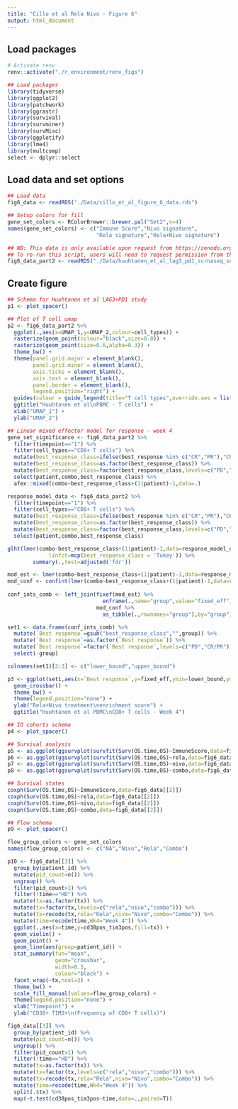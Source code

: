 ```yaml
---
title: "Cillo et al Rela Nivo - Figure 6"
output: html_document
---
```


## Load packages

```r
# Activate renv
renv::activate("./r_environment/renv_figs")

## Load packages
library(tidyverse)
library(ggplot2)
library(patchwork)
library(ggrastr)
library(survival)
library(survminer)
library(survMisc)
library(ggplotify)
library(lme4)
library(multcomp)
select <- dplyr::select

```


## Load data and set options 

```r

## Load data
fig6_data <- readRDS("./Data/cillo_et_al_figure_6_data.rds")

## Setup colors for fill
gene_set_colors <- RColorBrewer::brewer.pal("Set2",n=4)
names(gene_set_colors) <- c("Immune Score","Nivo signature",
                            "Rela signature","Rela+Nivo signature")

## NB: This data is only available upon request from https://zenodo.org/records/5747250
## To re-run this script, users will need to request permission from the owners of this data
fig6_data_part2 <- readRDS("./Data/huuhtanen_et_al_lag3_pd1_scrnaseq_summary.rds")

```

## Create figure

```r

## Schema for Huuhtanen et al LAG3+PD1 study 
p1 <- plot_spacer()

## Plot of T cell umap 
p2 <- fig6_data_part2 %>%
  ggplot(.,aes(x=UMAP_1,y=UMAP_2,colour=cell_types)) +
  rasterize(geom_point(colour="black",size=0.8)) +
  rasterize(geom_point(size=0.6,alpha=0.3)) +
  theme_bw() +
  theme(panel.grid.major = element_blank(),
        panel.grid.minor = element_blank(),
        axis.ticks = element_blank(),
        axis.text = element_blank(),
        panel.border = element_blank(),
        legend.position="right") +
  guides(colour = guide_legend(title="T cell types",override.aes = list(size=3,alpha=1))) +
  ggtitle("Huuhtanen et al\nPBMC - T cells") +
  xlab("UMAP_1") +
  ylab("UMAP_2")

## Linear mixed effector model for response - week 4
gene_set_significance <- fig6_data_part2 %>%
  filter(timepoint=="1") %>%
  filter(cell_types=="CD8+ T cells") %>%
  mutate(best_response_class=ifelse(best_response %in% c("CR","PR"),"CR/PR","PD")) %>%
  mutate(best_response_class=as.factor(best_response_class)) %>% 
  mutate(best_response_class=factor(best_response_class,levels=c("PD","CR/PR"))) %>%
  select(patient,combo,best_response_class) %>%
  afex::mixed(combo~best_response_class+(1|patient)-1,data=.)

response_model_data <- fig6_data_part2 %>%
  filter(timepoint=="1") %>%
  filter(cell_types=="CD8+ T cells") %>%
  mutate(best_response_class=ifelse(best_response %in% c("CR","PR"),"CR/PR","PD")) %>%
  mutate(best_response_class=as.factor(best_response_class)) %>% 
  mutate(best_response_class=factor(best_response_class,levels=c("PD","CR/PR"))) %>%
  select(patient,combo,best_response_class) 

glht(lmer(combo~best_response_class+(1|patient)-1,data=response_model_data),
             linfct=mcp(best_response_class = 'Tukey')) %>%
        summary(.,test=adjusted('fdr'))

mod_est <- lmer(combo~best_response_class+(1|patient)-1,data=response_model_data)
mod_conf <- confint(lmer(combo~best_response_class+(1|patient)-1,data=response_model_data))
        
conf_ints_comb <- left_join(fixef(mod_est) %>%
                              enframe(.,name="group",value="fixed_eff"),
                            mod_conf %>%
                              as_tibble(.,rownames="group"),by="group")

set1 <- data.frame(conf_ints_comb) %>%
  mutate(`Best response`=gsub("best_response_class","",group)) %>%
  mutate(`Best response`=as.factor(`Best response`)) %>% 
  mutate(`Best response`=factor(`Best response`,levels=c("PD","CR/PR"))) %>% 
  select(-group)

colnames(set1)[2:3] <- c("lower_bound","upper_bound")

p3 <- ggplot(set1,aes(x=`Best response`,y=fixed_eff,ymin=lower_bound,ymax=upper_bound,fill=`Best response`)) +
  geom_crossbar() +
  theme_bw() +
  theme(legend.position="none") +
  ylab("Rela+Nivo treatment\nenrichment score") +
  ggtitle("Huuhtanen et al PBMC\nCD8+ T cells - Week 4")

## IO cohorts schema 
p4 <- plot_spacer()

## Survival analysis 
p5 <- as.ggplot(ggsurvplot(survfit(Surv(OS.time,OS)~ImmuneScore,data=fig6_data[[2]]),pval=T,conf.int=T,surv.median.line="hv",risk.table=T)$plot)
p6 <- as.ggplot(ggsurvplot(survfit(Surv(OS.time,OS)~rela,data=fig6_data[[2]]),pval=T,conf.int=T,surv.median.line="hv",risk.table=T)$plot)
p7 <- as.ggplot(ggsurvplot(survfit(Surv(OS.time,OS)~nivo,data=fig6_data[[2]]),pval=T,conf.int=T,surv.median.line="hv",risk.table=T)$plot)
p8 <- as.ggplot(ggsurvplot(survfit(Surv(OS.time,OS)~combo,data=fig6_data[[2]]),pval=T,conf.int=T,surv.median.line="hv",risk.table=T)$plot)

## Survival states
coxph(Surv(OS.time,OS)~ImmuneScore,data=fig6_data[[2]])
coxph(Surv(OS.time,OS)~rela,data=fig6_data[[2]])
coxph(Surv(OS.time,OS)~nivo,data=fig6_data[[2]])
coxph(Surv(OS.time,OS)~combo,data=fig6_data[[2]])

## Flow schema
p9 <- plot_spacer() 

flow_group_colors <- gene_set_colors
names(flow_group_colors) <- c("NA","Nivo","Rela","Combo")

p10 <- fig6_data[[3]] %>% 
  group_by(patient_id) %>%
  mutate(pid_count=n()) %>%
  ungroup() %>%
  filter(pid_count>1) %>%
  filter(!time=="HD") %>% 
  mutate(tx=as.factor(tx)) %>%
  mutate(tx=factor(tx,levels=c("rela","nivo","combo"))) %>%
  mutate(tx=recode(tx,rela="Rela",nivo="Nivo",combo="Combo")) %>% 
  mutate(time=recode(time,Wk4="Week 4")) %>% 
  ggplot(.,aes(x=time,y=cd38pos_tim3pos,fill=tx)) +
  geom_violin() +
  geom_point() +
  geom_line(aes(group=patient_id)) +
  stat_summary(fun="mean",
               geom="crossbar",
               width=0.5,
               colour="black") +
  facet_wrap(~tx,ncol=3) +
  theme_bw() +
  scale_fill_manual(values=flow_group_colors) +
  theme(legend.position="none") + 
  xlab("Timepoint") +
  ylab("CD38+ TIM3+\n(Frequency of CD8+ T cells)")

fig6_data[[3]] %>% 
  group_by(patient_id) %>%
  mutate(pid_count=n()) %>%
  ungroup() %>%
  filter(pid_count>1) %>%
  filter(!time=="HD") %>% 
  mutate(tx=as.factor(tx)) %>%
  mutate(tx=factor(tx,levels=c("rela","nivo","combo"))) %>%
  mutate(tx=recode(tx,rela="Rela",nivo="Nivo",combo="Combo")) %>% 
  mutate(time=recode(time,Wk4="Week 4")) %>%
  split(.$tx) %>%
  map(~t.test(cd38pos_tim3pos~time,data=.,paired=T))

```
